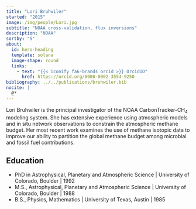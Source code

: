 ```yaml
---
title: "Lori Bruhwiler"
started: "2015"
image: /img/people/Lori.jpg
subtitle: "NOAA cross-validation, flux inversions"
description: "NOAA"
sortby: "5"
about:
  id: hero-heading
  template: solana
  image-shape: round
  links:
    - text: "{{< iconify fa6-brands orcid >}} OrcidID"
      href: https://orcid.org/0000-0002-3554-9250 
bibliography: ../../publications/bruhwiler.bib
nocite: |
  @*
---
```


Lori Bruhwiler is the principal investigator of the NOAA CarbonTracker-CH<sub>4</sub> modeling system. She has extensive experience using atmospheric models and in situ network observations to constrain the atmospheric methane budget. Her most recent work examines the use of methane isotopic data to improve our ability to partition the global methane budget among microbial and fossil fuel contributions.

## Education

- [PhD in Astrophysical, Planetary and Atmospheric Science]{.fw-bold} | University of Colorado, Boulder | 1992
- [M.S., Astrophysical, Planetary and Atmospheric Science]{.fw-bold} | University of Colorado, Boulder  | 1988
- [B.S., Physics, Mathematics]{.fw-bold} |  University of Texas, Austin | 1985

